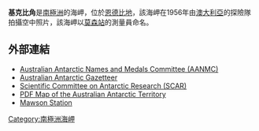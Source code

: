 '''基克比角'''是[[南極洲|南極洲]]的海岬，位於[[恩德比地|恩德比地]]，該海岬在1956年由[[澳大利亞|澳大利亞]]的探險隊拍攝空中照片，該海岬以[[莫森站|莫森站]]的測量員命名。

==外部連結==
* [https://web.archive.org/web/20090709070649/http://www.aad.gov.au/default.asp?casid=12388 Australian Antarctic Names and Medals Committee (AANMC)]
* [https://web.archive.org/web/20071030143303/http://aadc-maps.aad.gov.au/aadc/gaz/search_names.cfm Australian Antarctic Gazetteer]
* [https://web.archive.org/web/20100818063123/http://www.scar.org/information/ Scientific Committee on Antarctic Research (SCAR)]
* [https://web.archive.org/web/20080907213041/http://aadc-maps.aad.gov.au/database/mapcat/antarctica/v4_99_00.pdf PDF Map of the Australian Antarctic Territory]
* [http://www.aad.gov.au/default.asp?casid=6909 Mawson Station]{{Wayback|url=http://www.aad.gov.au/default.asp?casid=6909 |date=20100724035644 }}

{{Coord|67|17|S|46|29|E|source:GNIS|display=title}}

{{Antarctica-geo-stub}}
[[Category:南極洲海岬|Category:南極洲海岬]]